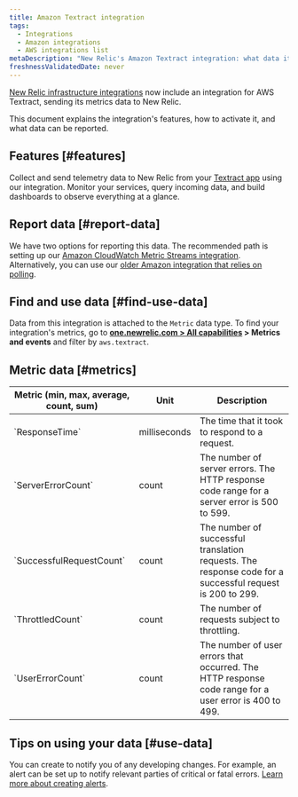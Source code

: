 ```yaml
---
title: Amazon Textract integration
tags:
  - Integrations
  - Amazon integrations
  - AWS integrations list
metaDescription: "New Relic's Amazon Textract integration: what data it reports, and how to enable it."
freshnessValidatedDate: never
---
```


[New Relic infrastructure integrations](/docs/infrastructure/integrations-getting-started/getting-started/introduction-infrastructure-integrations) now include an integration for AWS Textract, sending its metrics data to New Relic.

This document explains the integration's features, how to activate it, and what data can be reported.

## Features [#features]

Collect and send telemetry data to New Relic from your [Textract app](https://aws.amazon.com/textract/) using our integration. Monitor your services, query incoming data, and build dashboards to observe everything at a glance.

## Report data [#report-data]

We have two options for reporting this data. The recommended path is setting up our [Amazon CloudWatch Metric Streams integration](/docs/infrastructure/amazon-integrations/connect/aws-metric-stream). Alternatively, you can use our [older Amazon integration that relies on polling](/docs/infrastructure/infrastructure-integrations/cloud-integrations/configure-polling-frequency-data-collection-cloud-integrations). 

## Find and use data [#find-use-data]

Data from this integration is attached to the `Metric` data type. To find your integration's metrics, go to **[one.newrelic.com > All capabilities](https://one.newrelic.com/all-capabilities) > Metrics and events** and filter by `aws.textract`.

## Metric data [#metrics]

<table>
  <thead>
    <tr>
      <th style={{ width: "200px" }}>
      Metric (min, max, average, count, sum)  
      </th>
      <th>
      Unit  
      </th>
      <th>
      Description
      </th>
    </tr>
  </thead>
    <tbody>
    <tr>
      <td>
      `ResponseTime`     
      </td>
      <td>
      milliseconds
      </td>
      <td>
      The time that it took to respond to a request.
      </td>
    </tr> 
    <tr>
      <td>
      `ServerErrorCount`     
      </td>
      <td>
      count
      </td>
      <td>
      The number of server errors. The HTTP response code range for a server error is 500 to 599.
      </td>
    </tr> 
    <tr>
      <td>
      `SuccessfulRequestCount`     
      </td>
      <td>
      count
      </td>
      <td>
      The number of successful translation requests. The response code for a successful request is 200 to 299.
      </td>
    </tr> 
    <tr>
      <td>
      `ThrottledCount`     
      </td>
      <td>
      count
      </td>
      <td>
      The number of requests subject to throttling. 
      </td>
    </tr> 
    <tr>
      <td>
      `UserErrorCount`     
      </td>
      <td>
      count
      </td>
      <td>
      The number of user errors that occurred. The HTTP response code range for a user error is 400 to 499.
      </td>
    </tr> 
    </tbody>
</table>

## Tips on using your data [#use-data]

You can create <InlinePopover type="alerts" /> to notify you of any developing changes. For example, an alert can be set up to notify relevant parties of critical or fatal errors. [Learn more about creating alerts](/docs/alerts-applied-intelligence/new-relic-alerts/learn-alerts/introduction-alerts).
